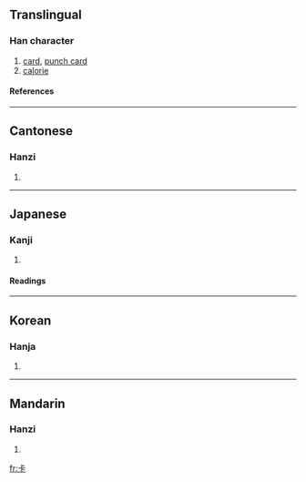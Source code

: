 ==Translingual==
===Han character===
{{Han char|rn=25|rad=卜|as=03|sn=5|four=2123<sub>1</sub>|canj=卜一卜 (YMY)}}
# [[card]], [[punch card]]
# [[calorie]]
====References====
{{Han ref|kx=0158.010|dkj=02781|dj=0362.010|hdz=10092.040|uh=5361|ud=21345|bh=A564|bd=42340}}
----
==Cantonese==
===Hanzi===
{{yue-hanzi|jyut=|y=ka1, ka2}}
# {{defn|Cantonese}}
----
==Japanese==
===Kanji===
{{ja-kanji|grade=|rs=卜03}}
# {{defn|Japanese}} 
====Readings====
{{ja-readings|on=[[さふ]] (safu), [[さ]] (sa), [[か]] (ka), [[ぞう]] (zō), [[そう]] (sō)|kun=}}
----
==Korean==
===Hanja===
{{ko-hanja|hangeul=잡|rv=jap|mr=chap}}
# {{defn|Korean}}
----
==Mandarin==
===Hanzi===
{{cmn-hanzi|pin=[[kǎ]] (ka3), [[qiǎ]] (qia3)|wg=k'a<sup>3</sup>, ch'ia<sup>3</sup>}}
# {{defn|Mandarin}}

[[fr:卡]]